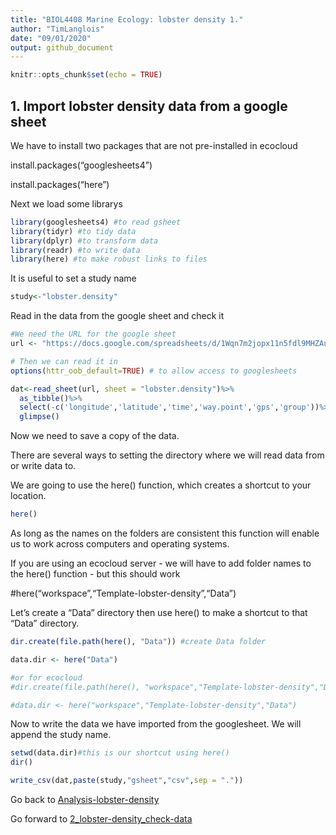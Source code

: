 ```yaml
---
title: "BIOL4408 Marine Ecology: lobster density 1."
author: "TimLanglois"
date: "09/01/2020"
output: github_document
---
```


```r
knitr::opts_chunk$set(echo = TRUE)
```


## 1. Import lobster density data from a google sheet

We have to install two packages that are not pre-installed in ecocloud

install.packages("googlesheets4")

install.packages("here")


Next we load some librarys
```r
library(googlesheets4) #to read gsheet
library(tidyr) #to tidy data
library(dplyr) #to transform data
library(readr) #to write data
library(here) #to make robust links to files
```

It is useful to set a study name
```r
study<-"lobster.density"
```

Read in the data from the google sheet and check it
```r
#We need the URL for the google sheet
url <- "https://docs.google.com/spreadsheets/d/1Wqn7m2jopx11n5fdl9MHZAujRVkjBusdmIHq_gMhf0A"

# Then we can read it in
options(httr_oob_default=TRUE) # to allow access to googlesheets

dat<-read_sheet(url, sheet = "lobster.density")%>%
  as_tibble()%>%
  select(-c('longitude','latitude','time','way.point','gps','group'))%>%
  glimpse()
```


Now we need to save a copy of the data.

There are several ways to setting the directory where we will read data from or write data to.

We are going to use the here() function, which creates a shortcut to your location.

```r
here()
```

As long as the names on the folders are consistent this function will enable us to work across computers and operating systems.


If you are using an ecocloud server - we will have to add folder names to the here() function - but this should work

#here("workspace","Template-lobster-density","Data")

Let's create a "Data" directory then use here() to make a shortcut to that "Data" directory.
```r
dir.create(file.path(here(), "Data")) #create Data folder

data.dir <- here("Data")

#or for ecocloud
#dir.create(file.path(here(), "workspace","Template-lobster-density","Data")) #create Data folder

#data.dir <- here("workspace","Template-lobster-density","Data")
```


Now to write the data we have imported from the googlesheet.
We will append the study name.
```r
setwd(data.dir)#this is our shortcut using here()
dir()

write_csv(dat,paste(study,"gsheet","csv",sep = "."))

```



Go back to [Analysis-lobster-density](https://github.com/UWA-BIOL4408-Marine-Ecology/Analysis-lobster-density/blob/master/README.md)

Go forward to [2_lobster-density_check-data](https://github.com/UWA-BIOL4408-Marine-Ecology/Analysis-lobster-density/blob/master/2_lobster-density_check-data.md)